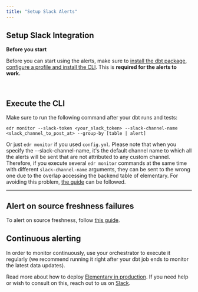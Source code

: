 ```yaml
---
title: "Setup Slack Alerts"
---
```


## Setup Slack Integration

<Info>

**Before you start**

Before you can start using the alerts, make sure to [install the dbt package](/oss/quickstart/quickstart-cli-package), [configure a profile and install the CLI](/oss/quickstart/quickstart-cli).
This is **required for the alerts to work.**

<br />
</Info>

<Snippet file="setup-slack-integration.mdx" />

## Execute the CLI

Make sure to run the following command after your dbt runs and tests:

```
edr monitor --slack-token <your_slack_token> --slack-channel-name <slack_channel_to_post_at> --group-by [table | alert]
```

Or just `edr monitor` if you used `config.yml`. Please note that when you specify the --slack-channel-name, it's the
default channel name to which all the alerts will be sent that are not attributed to any custom channel. Therefore,
if you execute several `edr monitor` commands at the same time with different `slack-channel-name` arguments, they can
be sent to the wrong one due to the overlap accessing the backend table of elementary. For avoiding this problem,
[the guide](/oss/guides/alerts/alerts-configuration#custom-channel) can be followed.

---

## Alert on source freshness failures

To alert on source freshness, follow [this guide](/oss/guides/collect-dbt-source-freshness).

## Continuous alerting

In order to monitor continuously, use your orchestrator to execute it regularly (we recommend running it right after
your dbt job ends to monitor the latest data updates).

Read more about how to deploy [Elementary in production](/oss/deployment-and-configuration/elementary-in-production).
If you need help or wish to consult on this, reach out to us
on [Slack](https://elementary-data.com/community).
